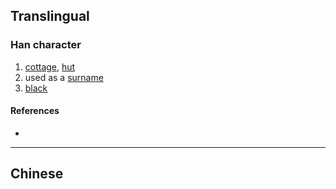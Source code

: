 {{also|盧}}
==Translingual==

===Han character===
{{Han char|rn=25|rad=卜|as=03|sn=5|four=|canj=卜尸 (YS)|ids=⿱[[卜|⺊]][[尸]]}}

# [[cottage]], [[hut]]
# used as a [[surname]]
# [[black]]

====References====
* {{Han ref|kx=0158.021|hdz=10093.030|uh=5362|ud=21346}}

----
==Chinese==
{{zh-see|盧}}